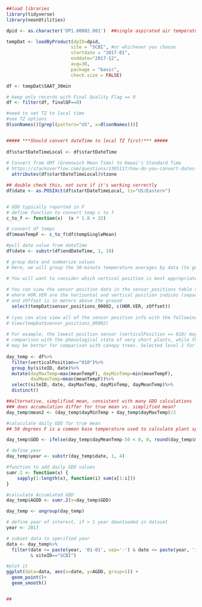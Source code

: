

```r

##load libraries
library(tidyverse)
library(neonUtilities)


```



```r

dpid <- as.character('DP1.00002.001')  ##single aspirated air temperature

tempDat <- loadByProduct(dpID=dpid,
                        site = "SCBI", #or whichever you choose
                        startdate = "2017-01",
                        enddate="2017-12",
                        avg=30,
                        package = "basic",
                        check.size = FALSE)

df <- tempDat$SAAT_30min

# keep only records with Final Quality Flag == 0
df <- filter(df, finalQF==0)
```

```r

#need to set TZ to local time
#see TZ options
OlsonNames()[grepl(pattern="US", x=OlsonNames())]  


##### ***Should convert dateTime to local TZ first!*** #####
  
df$startDateTimeLocal <- df$startDateTime
  
# Convert from GMT (Greenwich Mean Time) to Hawai'i Standard Time
# https://stackoverflow.com/questions/1395117/how-do-you-convert-dates-times-from-one-time-zone-to-another-in-r
  attributes(df$startDateTimeLocal)$tzone 

## double check this, not sure if it's working correctly
df$date <- as.POSIXct(df$startDateTimeLocal, tz="US/Eastern")


# GDD typically reported in F
# define function to convert temp c to f 
c_to_f <- function(x)  (x * 1.8 + 32)

# convert df temps
df$meanTempF <- c_to_f(df$tempSingleMean)

#pull date value from dateTime
df$date <- substr(df$endDateTime, 1, 10)

# group data and summarize values
# Here, we will group the 30-minute temperature averages by data (to get daily values)

# You will want to consider which vertical position is most appropriate to use for your analysis.
  
# You can view the sensor position data in the sensor_positions table downloaded above,
# where HOR.VER are the horizontal and vertical position indices (separated by a period),
# and zOffset is in meters above the ground
  select(tempDat$sensor_positions_00002, c(HOR.VER, zOffset))
  
# (you can also view all of the sensor position info with the following line:)
# View(tempDat$sensor_positions_00002)
  
# For example, the lowest position sensor (verticalPosition == 010) may be most appropriate for 
# comparison with the phenological state of very short plants, while the highest verticalPosition
# may be better for comparison with canopy trees. Selected level 1 for demonstration
  
day_temp <- df%>%
  filter(verticalPosition=="010")%>%
  group_by(siteID, date)%>%
  mutate(dayMaxTemp=max(meanTempF), dayMinTemp=min(meanTempF),
         dayMeanTemp=mean(meanTempF))%>%
  select(siteID, date, dayMaxTemp, dayMinTemp, dayMeanTemp)%>%
  distinct()

##alternative, simplified mean, consistent with many GDD calculations 
### does accumulation differ for true mean vs. simplified mean?
day_temp$mean2 <- (day_temp$dayMinTemp + day_temp$dayMaxTemp)/2

#caluculate daily GDD for true mean
## 50 degrees F is a common base temperature used to calculate plant specific GDD. When might you select a differnt base temp?

day_temp$GDD <- ifelse(day_temp$dayMeanTemp-50 < 0, 0, round(day_temp$mean2-50, 0))

# define year
day_temp$year <- substr(day_temp$date, 1, 4)

#function to add daily GDD values
sumr.2 <- function(x) {
	sapply(1:length(x), function(i) sum(x[1:i]))
}

#calculate Accumlated GDD
day_temp$AGDD <- sumr.2(x=day_temp$GDD)

day_temp <- ungroup(day_temp)

```


```r

# define year of interest, if > 1 year downloaded in dataset 
year <- 2017

# subset data to specified year
data <- day_temp%>%
  filter(date >= paste(year, '01-01', sep='-') & date <= paste(year, '12-31', sep='-')
         & siteID=="SCBI")

#plot it
ggplot(data=data, aes(x=date, y=AGDD, group=1)) +
  geom_point()+
  geom_smooth()


## 

```